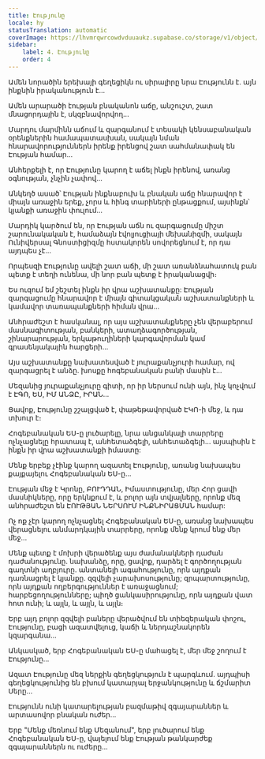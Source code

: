 ```yaml
---
title: Էությունը
locale: hy
statusTranslation: automatic
coverImage: https://lhvmrqwrcowdvduuaukz.supabase.co/storage/v1/object/public/strapi-uploads/small_cover-tratado-de-psicologia-revolucionaria.webp-5e15e1cec4e0ebebcde5d7fc7565d8fd.webp
sidebar:
    label: 4. Էությունը
    order: 4
---
```

Ամեն նորածին երեխայի գեղեցիկն ու սիրալիրը նրա Էությունն է. այն ինքնին իրականություն է...

Ամեն արարածի էության բնականոն աճը, անշուշտ, շատ մնացորդային է, սկզբնավորվող...

Մարդու մարմինն աճում և զարգանում է տեսակի կենսաբանական օրենքներին համապատասխան, սակայն նման հնարավորություններն իրենք իրենցով շատ սահմանափակ են Էության համար...

Անհերքելի է, որ Էությունը կարող է աճել ինքն իրենով, առանց օգնության, չնչին չափով...

Անկեղծ ասած՝ Էության ինքնաբուխ և բնական աճը հնարավոր է միայն առաջին երեք, չորս և հինգ տարիների ընթացքում, այսինքն՝ կյանքի առաջին փուլում...

Մարդիկ կարծում են, որ Էության աճն ու զարգացումը միշտ շարունակական է, համաձայն էվոլյուցիայի մեխանիզմի, սակայն Ունիվերսալ Գնոստիցիզմը հստակորեն սովորեցնում է, որ դա այդպես չէ...

Որպեսզի Էությունը ավելի շատ աճի, մի շատ առանձնահատուկ բան պետք է տեղի ունենա, մի նոր բան պետք է իրականացվի։

Ես ուզում եմ շեշտել ինքն իր վրա աշխատանքը: Էության զարգացումը հնարավոր է միայն գիտակցական աշխատանքների և կամավոր տառապանքների հիման վրա...

Անհրաժեշտ է հասկանալ, որ այս աշխատանքները չեն վերաբերում մասնագիտության, բանկերի, ատաղձագործության, շինարարության, երկաթուղիների կարգավորման կամ գրասենյակային հարցերի...

Այս աշխատանքը նախատեսված է յուրաքանչյուրի համար, ով զարգացրել է անձը. խոսքը հոգեբանական բանի մասին է...

Մեզանից յուրաքանչյուրը գիտի, որ իր ներսում ունի այն, ինչ կոչվում է ԷԳՈ, ԵՍ, ԻՄ ԱՆՁԸ, ԻՐԱՆ...

Ցավոք, Էությունը շշալցված է, փաթեթավորված ԷԿՈ-ի մեջ, և դա տխուր է։

Հոգեբանական ԵՍ-ը լուծարելը, նրա անցանկալի տարրերը ոչնչացնելը հրատապ է, անհետաձգելի, անհետաձգելի... այսպիսին է ինքն իր վրա աշխատանքի իմաստը:

Մենք երբեք չէինք կարող ազատել Էությունը, առանց նախապես քայքայելու Հոգեբանական ԵՍ-ը...

Էության մեջ է Կրոնը, ԲՈՒԴԴԱՆ, Իմաստությունը, մեր Հոր ցավի մասնիկները, որը երկնքում է, և բոլոր այն տվյալները, որոնք մեզ անհրաժեշտ են ԷՈՒԹՅԱՆ ՆԵՐՍՈՒՄ ԻՆՔՆԻՐԱՑՄԱՆ համար:

Ոչ ոք չէր կարող ոչնչացնել Հոգեբանական ԵՍ-ը, առանց նախապես վերացնելու անմարդկային տարրերը, որոնք մենք կրում ենք մեր մեջ...

Մենք պետք է մոխրի վերածենք այս ժամանակների դաժան դաժանությունը. նախանձը, որը, ցավոք, դարձել է գործողության գաղտնի աղբյուրը. անտանելի ագահությունը, որն այդքան դառնացրել է կյանքը. զզվելի չարախոսությունը; զրպարտությունը, որն այդքան ողբերգություններ է առաջացնում; հարբեցողությունները; պիղծ ցանկասիրությունը, որն այդքան վատ հոտ ունի; և այլն, և այլն, և այլն։

Երբ այդ բոլոր զզվելի բաները վերածվում են տիեզերական փոշու, Էությունը, բացի ազատվելուց, կաճի և ներդաշնակորեն կզարգանա...

Անկասկած, երբ Հոգեբանական ԵՍ-ը մահացել է, մեր մեջ շողում է Էությունը...

Ազատ Էությունը մեզ ներքին գեղեցկություն է պարգևում. այդպիսի գեղեցկությունից են բխում կատարյալ երջանկությունը և ճշմարիտ Սերը...

Էությունն ունի կատարելության բազմաթիվ զգայարաններ և արտասովոր բնական ուժեր...

Երբ "Մենք մեռնում ենք Մեզանում", երբ լուծարում ենք Հոգեբանական ԵՍ-ը, վայելում ենք Էության թանկարժեք զգայարաններն ու ուժերը...

